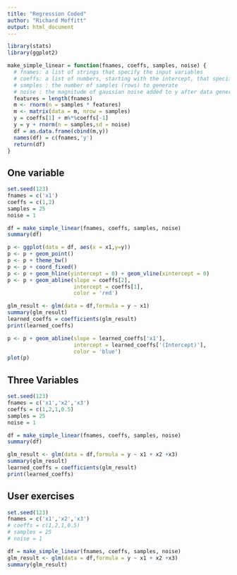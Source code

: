 ```yaml
---
title: "Regression Coded"
author: "Richard Moffitt"
output: html_document
---
```


```r
library(stats)
library(ggplot2)

```

```r
make_simple_linear = function(fnames, coeffs, samples, noise) {
  # fnames: a list of strings that specify the input variables
  # coeffs: a list of numbers, starting with the intercept, that specify the coefficients in a model. y = intercept + coeff_1 * variable_1 + coeff_2 * variable_2 ...
  # samples : the number of samples (rows) to generate
  # noise : the magnitude of gaussian noise added to y after data generation
  features = length(fnames)
  m <- rnorm(n = samples * features)
  m <- matrix(data = m, nrow = samples)
  y = coeffs[1] + m%*%coeffs[-1]
  y = y + rnorm(n = samples,sd = noise)  
  df = as.data.frame(cbind(m,y))
  names(df) = c(fnames,'y')
  return(df)
}
```

## One variable
```r
set.seed(123)
fnames = c('x1')
coeffs = c(1,2)
samples = 25
noise = 1

df = make_simple_linear(fnames, coeffs, samples, noise)
summary(df)

p <- ggplot(data = df, aes(x = x1,y=y))
p <- p + geom_point()
p <- p + theme_bw()
p <- p + coord_fixed()
p <- p + geom_hline(yintercept = 0) + geom_vline(xintercept = 0)
p <- p + geom_abline(slope = coeffs[2],
                     intercept = coeffs[1],
                     color = 'red')

glm_result <- glm(data = df,formula = y ~ x1)
summary(glm_result)
learned_coeffs = coefficients(glm_result)
print(learned_coeffs)

p <- p + geom_abline(slope = learned_coeffs['x1'],
                     intercept = learned_coeffs['(Intercept)'],
                     color = 'blue')
plot(p)
```

## Three Variables

```r
set.seed(123)
fnames = c('x1','x2','x3')
coeffs = c(1,2,1,0.5)
samples = 25
noise = 1

df = make_simple_linear(fnames, coeffs, samples, noise)
summary(df)

glm_result <- glm(data = df,formula = y ~ x1 + x2 +x3)
summary(glm_result)
learned_coeffs = coefficients(glm_result)
print(learned_coeffs)
```

## User exercises

```r
set.seed(123)
fnames = c('x1','x2','x3')
# coeffs = c(1,2,1,0.5)
# samples = 25
# noise = 1

df = make_simple_linear(fnames, coeffs, samples, noise)
glm_result <- glm(data = df,formula = y ~ x1 + x2 +x3)
summary(glm_result)

```